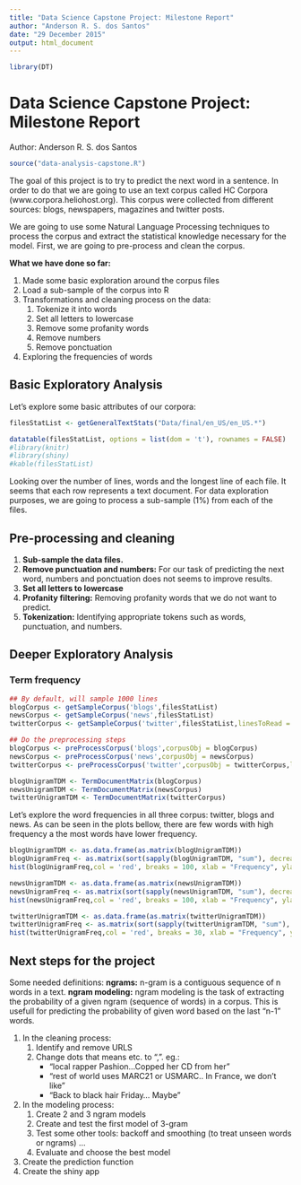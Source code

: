 ```yaml
---
title: "Data Science Capstone Project: Milestone Report"
author: "Anderson R. S. dos Santos"
date: "29 December 2015"
output: html_document
---
```


```r
library(DT)
```

Data Science Capstone Project: Milestone Report
===============================================

Author: Anderson R. S. dos Santos

```r
source("data-analysis-capstone.R")
```

The goal of this project is to try to predict the next word in a sentence. In
order to do that we are going to use an text corpus called HC Corpora 
(www.corpora.heliohost.org). This corpus were collected from different sources: 
blogs, newspapers, magazines and twitter posts.

We are going to use some Natural Language Processing techniques to process the 
corpus and extract the statistical knowledge necessary for the model. First, we
are going to pre-process and clean the corpus.

**What we have done so far:**

1. Made some basic exploration around the corpus files
1. Load a sub-sample of the corpus into R
1. Transformations and cleaning process on the data:
    1. Tokenize it into words 
    1. Set all letters to lowercase 
    1. Remove some profanity words 
    1. Remove numbers 
    1. Remove ponctuation 
1. Exploring the frequencies of words

## Basic Exploratory Analysis

Let's explore some basic attributes of our corpora:

```r
filesStatList <- getGeneralTextStats("Data/final/en_US/en_US.*")
```

```r
datatable(filesStatList, options = list(dom = 't'), rownames = FALSE)
#library(knitr)
#library(shiny)
#kable(filesStatList)
```

Looking over the number of lines, words and the longest line of each file. It 
seems that each row represents a text document. For data exploration purposes, 
we are going to process a sub-sample (1%) from each of the files.

## Pre-processing and cleaning

1. **Sub-sample the data files.**
1. **Remove punctuation and numbers:** For our task of predicting the next word, 
numbers and ponctuation does not seems to improve results.
1. **Set all letters to lowercase**
1. **Profanity filtering:** Removing profanity words that we do not want to predict.
1. **Tokenization:** Identifying appropriate tokens such as words, punctuation, 
and numbers.

## Deeper Exploratory Analysis

### Term frequency

```r
## By default, will sample 1000 lines 
blogCorpus <- getSampleCorpus('blogs',filesStatList)
newsCorpus <- getSampleCorpus('news',filesStatList)
twitterCorpus <- getSampleCorpus('twitter',filesStatList,linesToRead = 6000)

## Do the preprocessing steps
blogCorpus <- preProcessCorpus('blogs',corpusObj = blogCorpus)
newsCorpus <- preProcessCorpus('news',corpusObj = newsCorpus)
twitterCorpus <- preProcessCorpus('twitter',corpusObj = twitterCorpus,linesToRead = 6000)

blogUnigramTDM <- TermDocumentMatrix(blogCorpus)
newsUnigramTDM <- TermDocumentMatrix(newsCorpus)
twitterUnigramTDM <- TermDocumentMatrix(twitterCorpus)
```

Let's explore the word frequencies in all three corpus: twitter, blogs and news. As can be seen in the plots bellow, there are few words with high frequency a the most
words have lower frequency.

```r
blogUnigramTDM <- as.data.frame(as.matrix(blogUnigramTDM))
blogUnigramFreq <- as.matrix(sort(sapply(blogUnigramTDM, "sum"), decreasing = TRUE)[1:length(blogUnigramTDM)], colnames = count)
hist(blogUnigramFreq,col = 'red', breaks = 100, xlab = "Frequency", ylab = "Number of words", main = "Histogram of word frequencies in blog corpus")

newsUnigramTDM <- as.data.frame(as.matrix(newsUnigramTDM))
newsUnigramFreq <- as.matrix(sort(sapply(newsUnigramTDM, "sum"), decreasing = TRUE)[1:length(newsUnigramTDM)], colnames = count)
hist(newsUnigramFreq,col = 'red', breaks = 100, xlab = "Frequency", ylab = "Number of words", main = "Histogram of word frequencies in news corpus")

twitterUnigramTDM <- as.data.frame(as.matrix(twitterUnigramTDM))
twitterUnigramFreq <- as.matrix(sort(sapply(twitterUnigramTDM, "sum"), decreasing = TRUE)[1:length(twitterUnigramTDM)], colnames = count)
hist(twitterUnigramFreq,col = 'red', breaks = 30, xlab = "Frequency", ylab = "Number of words", main = "Histogram of word frequencies in twitter corpus")
```

## Next steps for the project

Some needed definitions:
**ngrams:** n-gram is a contiguous sequence of n words in a text.
**ngram modeling:** ngram modeling is the task of extracting the probability of a given ngram (sequence of words) in a corpus. This is usefull for predicting the 
probability of given word based on the last "n-1" words.

1. In the cleaning process:
    1. Identify and remove URLS
    2. Change dots that means etc. to ", ". eg.:
        * "local rapper Pashion...Copped her CD from her"
        * "rest of world uses MARC21 or USMARC.. In France, we don't like"
        * "Back to black hair Friday... Maybe"
2. In the modeling process:
    1. Create 2 and 3 ngram models
    1. Create and test the first model of 3-gram
    1. Test some other tools: backoff and smoothing (to treat unseen words or ngrams) ...
    1. Evaluate and choose the best model
3. Create the prediction function
4. Create the shiny app
